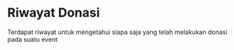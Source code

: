 # Riwayat Donasi

Terdapat riwayat untuk mengetahui siapa saja yang telah melakukan donasi pada suatu event
